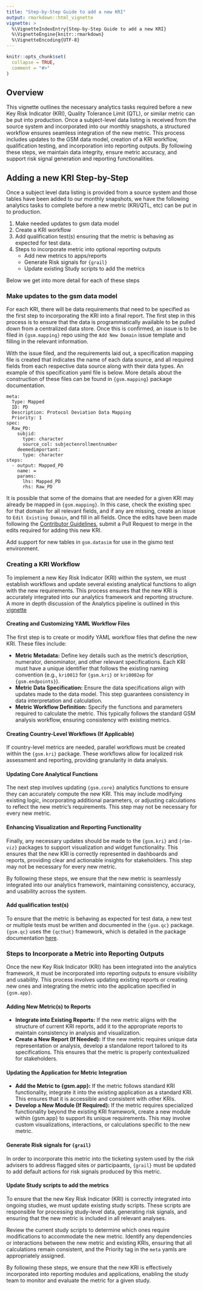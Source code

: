 ```yaml
---
title: "Step-by-Step Guide to add a new KRI"
output: rmarkdown::html_vignette
vignette: >
  %\VignetteIndexEntry{Step-by-Step Guide to add a new KRI}
  %\VignetteEngine{knitr::rmarkdown}
  %\VignetteEncoding{UTF-8}
---
```


```r
knitr::opts_chunk$set(
  collapse = TRUE,
  comment = "#>"
)
```

## Overview

This vignette outlines the necessary analytics tasks required before a new Key Risk Indicator (KRI), Quality Tolerance Limit (QTL), or similar metric can be put into production. Once a subject-level data listing is received from the source system and incorporated into our monthly snapshots, a structured workflow ensures seamless integration of the new metric. This process includes updates to the GSM data model, creation of a KRI workflow, qualification testing, and incorporation into reporting outputs. By following these steps, we maintain data integrity, ensure metric accuracy, and support risk signal generation and reporting functionalities. 


## Adding a new KRI Step-by-Step

Once a subject level data listing is provided from a source system and those tables have been added to our monthly snapshots, we have the following analytics tasks to complete before a new metric (KRI/QTL, etc) can be put in to production. 

1. Make needed updates to gsm data model
2. Create a KRI workflow
3. Add qualification test(s) ensuring that the metric is behaving as expected for test data.  
4. Steps to incorporate metric into optional reporting outputs
    - Add new metrics to apps/reports
    - Generate Risk signals for `{grail}`
    - Update existing Study scripts to add the metrics

Below we get into more detail for each of these steps

### Make updates to the gsm data model

For each KRI, there will be data requirements that need to be specified as the first step to incorporating the KRI into a final report. The first step in this process is to ensure that the data is programmatically available to be pulled down from a centralized data store. Once this is confirmed, an issue is to be filed in `{gsm.mapping}` repo using the `Add New Domain` issue template and filling in the relevant information.

With the issue filed, and the requirements laid out, a specification mapping file is created that indicates the name of each data source, and all required fields from each respective data source along with their data types. An example of this specification yaml file is below. More details about the construction of these files can be found in `{gsm.mapping}` package documentation.

```
meta:
  Type: Mapped
  ID: PD
  Description: Protocol Deviation Data Mapping 
  Priority: 1
spec: 
  Raw_PD:
    subjid:
      type: character
      source_col: subjectenrollmentnumber
    deemedimportant:
      type: character
steps:
  - output: Mapped_PD
    name: =
    params:
      lhs: Mapped_PD
      rhs: Raw_PD
```

It is possible that some of the domains that are needed for a given KRI may already be mapped in `{gsm.mapping}`. In this case, check the existing spec for that domain for all relevant fields, and if any are missing, create an issue to `Edit Existing Domain`, and fill in all fields. Once the edits have been made following the [Contributor Guidelines](), submit a Pull Request to merge in the edits required for adding this new KRI.

Add support for new tables in `gsm.datasim` for use in the gismo test environment.
  
### Creating a KRI Workflow

To implement a new Key Risk Indicator (KRI) within the system, we must establish workflows and update several existing analytical functions to align with the new requirements. This process ensures that the new KRI is accurately integrated into our analytics framework and reporting structure. A more in depth discussion of the Analytics pipeline is outlined in this [vignette](link to step-by-step analytics vignette in gsm.core)

#### Creating and Customizing YAML Workflow Files
The first step is to create or modify YAML workflow files that define the new KRI. These files include:

- **Metric Metadata:** Define key details such as the metric’s description, numerator, denominator, and other relevant specifications. Each KRI must have a unique identifier that follows the existing naming convention (e.g., `kri0013` for `{gsm.kri}` or `kri0002ep` for `{gsm.endpoints}`).
- **Metric Data Specification:** Ensure the data specifications align with updates made to the data model. This step guarantees consistency in data interpretation and calculation.
- **Metric Workflow Definition:** Specify the functions and parameters required to calculate the metric. This typically follows the standard GSM analysis workflow, ensuring consistency with existing metrics.

#### Creating Country-Level Workflows (If Applicable)
If country-level metrics are needed, parallel workflows must be created within the `{gsm.kri}` package. These workflows allow for localized risk assessment and reporting, providing granularity in data analysis.

#### Updating Core Analytical Functions
The next step involves updating `{gsm.core}` analytics functions to ensure they can accurately compute the new KRI. This may include modifying existing logic, incorporating additional parameters, or adjusting calculations to reflect the new metric’s requirements. This step may not be necessary for every new metric.

#### Enhancing Visualization and Reporting Functionality
Finally, any necessary updates should be made to the `{gsm.kri}` and `{rbm-viz}` packages to support visualization and widget functionality. This ensures that the new KRI is correctly represented in dashboards and reports, providing clear and actionable insights for stakeholders. This step may not be necessary for every new metric.

By following these steps, we ensure that the new metric is seamlessly integrated into our analytics framework, maintaining consistency, accuracy, and usability across the system.

#### Add qualification test(s) 

To ensure that the metric is behaving as expected for test data, a new test or multiple tests must be written and documented in the
`{gsm.qc}` package. `{gsm.qc}` uses the `{qcthat}` framework, which is detailed in the package documentation [here](https://gilead-biostats.github.io/qcthat/).


### Steps to Incorporate a Metric into Reporting Outputs
Once the new Key Risk Indicator (KRI) has been integrated into the analytics framework, it must be incorporated into reporting outputs to ensure visibility and usability. This process involves updating existing reports or creating new ones and integrating the metric into the application specified in `{gsm.app}`.

#### Adding New Metric(s) to Reports
- **Integrate into Existing Reports:** If the new metric aligns with the structure of current KRI reports, add it to the appropriate reports to maintain consistency in analysis and visualization.
- **Create a New Report (If Needed):** If the new metric requires unique data representation or analysis, develop a standalone report tailored to its specifications. This ensures that the metric is properly contextualized for stakeholders.

#### Updating the Application for Metric Integration
- **Add the Metric to {gsm.app}:** If the metric follows standard KRI functionality, integrate it into the existing application as a standard KRI. This ensures that it is accessible and consistent with other KRIs.
- **Develop a New Module (If Required):** If the metric requires specialized functionality beyond the existing KRI framework, create a new module within {gsm.app} to support its unique requirements. This may involve custom visualizations, interactions, or calculations specific to the new metric.
  
#### Generate Risk signals for `{grail}`
In order to incorporate this metric into the ticketing system used by the risk advisers to address flagged sites or participaants, `{grail}` must be updated to add default actions for risk signals produced by this metric. 

#### Update Study scripts to add the metrics
To ensure that the new Key Risk Indicator (KRI) is correctly integrated into ongoing studies, we must update existing study scripts. These scripts are responsible for processing study-level data, generating risk signals, and ensuring that the new metric is included in all relevant analyses.

Review the current study scripts to determine which ones require modifications to accommodate the new metric.
Identify any dependencies or interactions between the new metric and existing KRIs, ensuring that all calculations remain consistent, and the Priority tag in the `meta` yamls are appropriately assigned.

By following these steps, we ensure that the new KRI is effectively incorporated into reporting modules and applications, enabling the study team to monitor and evaluate the metric for a given study.
